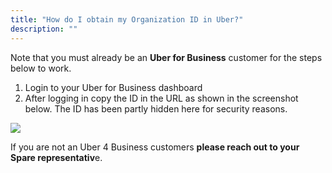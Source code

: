 ```yaml
---
title: "How do I obtain my Organization ID in Uber?"
description: ""
---
```


Note that you must already be an **Uber for Business** customer for the steps below to work.

1. Login to your Uber for Business dashboard
2. After logging in copy the ID in the URL as shown in the screenshot below. The ID has been partly hidden here for security reasons.

![](https://spare-74fa64f80617.intercom-attachments-1.com/i/o/970042900/c64efad60febad042c38b633/xLFXiP8mo6xvGoqp7n1vLpi_OpphV8v7yg.png?expires=1753820100&signature=f82cb922e30d8db95cb0679a9db0202e788c781870f79e204261a3ad4c7e2119&req=fScnFs18lIFfFb4f3HP0gCxJ6V1yQFPpXLM3b0e85TnEF1vs8e3K45F%2B%2B7kw%0AHdQ%3D%0A)

If you are not an Uber 4 Business customers **please reach out to your Spare representativ**e.
